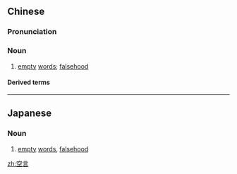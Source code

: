 ==Chinese==
{{zh-forms}}

===Pronunciation===
{{zh-pron
|m=kōngyán
|mn=khong-giân
|cat=n
}}

===Noun===
{{zh-noun}}

# [[empty]] [[words]]; [[falsehood]]

====Derived terms====
{{zh-der|徒託空言|空言無補|空言虛語|空言虛辭|託之空言}}

----

==Japanese==
{{ja-kanjitab|くう|げん|yomi=o}}

===Noun===
{{ja-noun|くうげん}}

# [[empty]] [[words]], [[falsehood]]
#: {{ja-usex|空言を並べ立てる。|くうげん を ならべ たてる。|He keeps on telling us lies.}}

[[zh:空言]]
